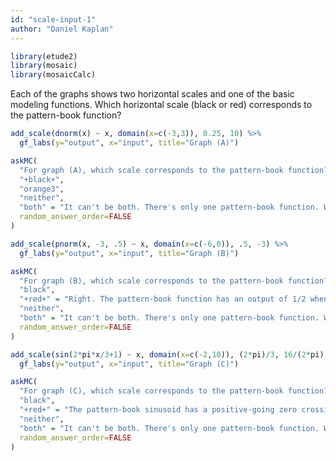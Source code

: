 ```yaml
---
id: "scale-input-1"
author: "Daniel Kaplan"
---
```


```r
library(etude2)
library(mosaic)
library(mosaicCalc)
```

Each of the graphs shows two horizontal scales and one of the basic modeling functions. Which horizontal scale (black or red) corresponds to the pattern-book function? 

```r
add_scale(dnorm(x) ~ x, domain(x=c(-3,3)), 0.25, 10) %>%
  gf_labs(y="output", x="input", title="Graph (A)")
```
```r
askMC(
  "For graph (A), which scale corresponds to the pattern-book function?",
  "+black+",
  "orange3", 
  "neither", 
  "both" = "It can't be both. There's only one pattern-book function. When you scale the input, it becomes a \"basic modeling function\".",
  random_answer_order=FALSE
)
```

```r
add_scale(pnorm(x, -3, .5) ~ x, domain(x=c(-6,0)), .5, -3) %>%
  gf_labs(y="output", x="input", title="Graph (B)")
```

```r
askMC(
  "For graph (B), which scale corresponds to the pattern-book function?",
  "black",
  "+red+" = "Right. The pattern-book function has an output of 1/2 when the output is zero. That's what the red scale shows. ", 
  "neither", 
  "both" = "It can't be both. There's only one pattern-book function. When you scale the input, it becomes a \"basic modeling function\".",
  random_answer_order=FALSE
)
```

```r
add_scale(sin(2*pi*x/3+1) ~ x, domain(x=c(-2,10)), (2*pi)/3, 16/(2*pi)) %>%
  gf_labs(y="output", x="input", title="Graph (C)")
```

```r
askMC(
  "For graph (C), which scale corresponds to the pattern-book function?",
  "black",
  "+red+" = "The pattern-book sinusoid has a positive-going zero crossing at $x=0$. That's the red scale.", 
  "neither", 
  "both" = "It can't be both. There's only one pattern-book function. When you scale the input, it becomes a \"basic modeling function\".",
  random_answer_order=FALSE
)
```
